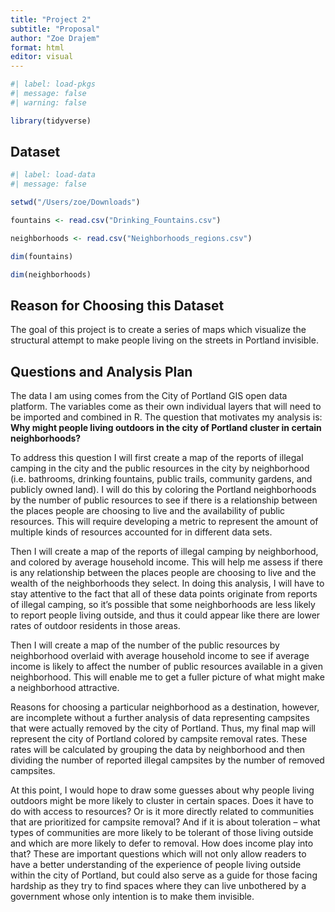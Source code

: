 ```yaml
---
title: "Project 2"
subtitle: "Proposal"
author: "Zoe Drajem"
format: html
editor: visual
---
```


```r
#| label: load-pkgs
#| message: false
#| warning: false

library(tidyverse)
```

## Dataset

```r
#| label: load-data
#| message: false

setwd("/Users/zoe/Downloads")

fountains <- read.csv("Drinking_Fountains.csv")

neighborhoods <- read.csv("Neighborhoods_regions.csv") 

dim(fountains)

dim(neighborhoods)
```

## Reason for Choosing this Dataset

The goal of this project is to create a series of maps which visualize the structural attempt to make people living on the streets in Portland invisible.

## Questions and Analysis Plan

The data I am using comes from the City of Portland GIS open data platform. The variables come as their own individual layers that will need to be imported and combined in R. The question that motivates my analysis is: **Why might people living outdoors in the city of Portland cluster in certain neighborhoods?**

To address this question I will first create a map of the reports of illegal camping in the city and the public resources in the city by neighborhood (i.e. bathrooms, drinking fountains, public trails, community gardens, and publicly owned land). I will do this by coloring the Portland neighborhoods by the number of public resources to see if there is a relationship between the places people are choosing to live and the availability of public resources. This will require developing a metric to represent the amount of multiple kinds of resources accounted for in different data sets. 

Then I will create a map of the reports of illegal camping by neighborhood, and colored by average household income. This will help me assess if there is any relationship between the places people are choosing to live and the wealth of the neighborhoods they select. In doing this analysis, I will have to stay attentive to the fact that all of these data points originate from reports of illegal camping, so it's possible that some neighborhoods are less likely to report people living outside, and thus it could appear like there are lower rates of outdoor residents in those areas. 

Then I will create a map of the number of the public resources by neighborhood overlaid with average household income to see if average income is likely to affect the number of public resources available in a given neighborhood. This will enable me to get a fuller picture of what might make a neighborhood attractive. 

Reasons for choosing a particular neighborhood as a destination, however, are incomplete without a further analysis of data representing campsites that were actually removed by the city of Portland. Thus, my final map will represent the city of Portland colored by campsite removal rates. These rates will be calculated by grouping the data by neighborhood and then dividing the number of reported illegal campsites by the number of removed campsites. 

At this point, I would hope to draw some guesses about why people living outdoors might be more likely to cluster in certain spaces. Does it have to do with access to resources? Or is it more directly related to communities that are prioritized for campsite removal? And if it is about toleration -- what types of communities are more likely to be tolerant of those living outside and which are more likely to defer to removal. How does income play into that? These are important questions which will not only allow readers to have a better understanding of the experience of people living outside within the city of Portland, but could also serve as a guide for those facing hardship as they try to find spaces where they can live unbothered by a government whose only intention is to make them invisible.  
